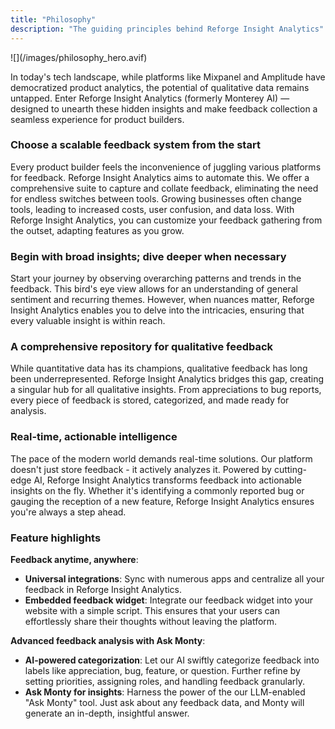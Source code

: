 ```yaml
---
title: "Philosophy"
description: "The guiding principles behind Reforge Insight Analytics"
---
```


<Frame>
  ![](/images/philosophy_hero.avif)
</Frame>

In today's tech landscape, while platforms like Mixpanel and Amplitude have democratized product analytics, the potential of qualitative data remains untapped. Enter Reforge Insight Analytics (formerly Monterey AI) — designed to unearth these hidden insights and make feedback collection a seamless experience for product builders.

### Choose a scalable feedback system from the start

Every product builder feels the inconvenience of juggling various platforms for feedback. Reforge Insight Analytics aims to automate this. We offer a comprehensive suite to capture and collate feedback, eliminating the need for endless switches between tools. Growing businesses often change tools, leading to increased costs, user confusion, and data loss. With Reforge Insight Analytics, you can customize your feedback gathering from the outset, adapting features as you grow.

### Begin with broad insights; dive deeper when necessary

Start your journey by observing overarching patterns and trends in the feedback. This bird's eye view allows for an understanding of general sentiment and recurring themes. However, when nuances matter, Reforge Insight Analytics enables you to delve into the intricacies, ensuring that every valuable insight is within reach.

### A comprehensive repository for qualitative feedback

While quantitative data has its champions, qualitative feedback has long been underrepresented. Reforge Insight Analytics bridges this gap, creating a singular hub for all qualitative insights. From appreciations to bug reports, every piece of feedback is stored, categorized, and made ready for analysis.

### Real-time, actionable intelligence

The pace of the modern world demands real-time solutions. Our platform doesn't just store feedback - it actively analyzes it. Powered by cutting-edge AI, Reforge Insight Analytics transforms feedback into actionable insights on the fly. Whether it's identifying a commonly reported bug or gauging the reception of a new feature, Reforge Insight Analytics ensures you're always a step ahead.

### Feature highlights

**Feedback anytime, anywhere**:

- **Universal integrations**: Sync with numerous apps and centralize all your feedback in Reforge Insight Analytics.
- **Embedded feedback widget**: Integrate our feedback widget into your website with a simple script. This ensures that your users can effortlessly share their thoughts without leaving the platform.

**Advanced feedback analysis with Ask Monty**:

- **AI-powered categorization**: Let our AI swiftly categorize feedback into labels like appreciation, bug, feature, or question. Further refine by setting priorities, assigning roles, and handling feedback granularly.
- **Ask Monty for insights**: Harness the power of the our LLM-enabled "Ask Monty" tool. Just ask about any feedback data, and Monty will generate an in-depth, insightful answer.